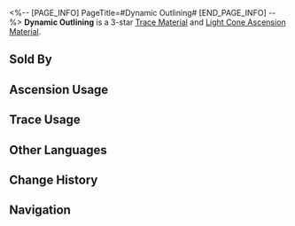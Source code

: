 <%-- [PAGE_INFO]
PageTitle=#Dynamic Outlining#
[END_PAGE_INFO] --%>
{{Item Infobox
|id          = 110202
|image       = Item Dynamic Outlining.png
|type        = Trace Material
|type2       = Light Cone Ascension Material
|invCategory = Upgrade Materials
|rarity      = 3
|effect      = 
|description = A Clockie outline drawing, where the silhouette of the dream was already leaping out of the page. Used to level up Traces moderately for {{Color|h|Erudition}} characters.
|source1     = [[Calyx: Penacony Grand Theater]]
|source2     = [[Omni-Synthesizer]] &mdash; Material Synthesis
|source3     = [[Embers Exchange]]
|source4     = [[Omni-Synthesizer]] &mdash; Material Exchange
}}
{{Description|The Clockie drawing looks more refined after the unnecessary strokes are removed. The animators hid their wisdom in every frame of Clockie's dance and can be clearly discerned.<br /><br />''"Tick-tock, tick-tock! Keep up, my friend!"''}}
'''Dynamic Outlining''' is a 3-star [[Trace Material]] and [[Light Cone Ascension Material]].

==Sold By==
{{Shop Availability}}

==Ascension Usage==
{{Ascension Usage}}

==Trace Usage==
{{Trace Usage}}

==Other Languages==
{{Other Languages
|en   = Dynamic Outlining
|zhs  = 动态线稿
|zht  = 動態線稿
|ja   = 躍動感のある線画
|ko   = 역동적인 선화
|es   = Esbozo dinámico
|fr   = Croquis dynamique
|ru   = Динамичные контуры
|th   = Dynamic Outlining
|vi   = Bản Phác Thảo Nét Động
|de   = Dynamischer Umriss
|id   = Dynamic Outlining
|pt   = Contorno Dinâmico
}}

==Change History==
{{Change History|2.3}}

==Navigation==
{{Upgrade Material Navbox}}